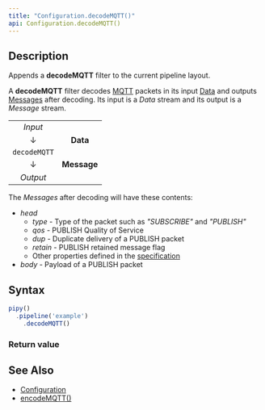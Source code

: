 ```yaml
---
title: "Configuration.decodeMQTT()"
api: Configuration.decodeMQTT()
---
```


## Description

Appends a **decodeMQTT** filter to the current pipeline layout.

A **decodeMQTT** filter decodes [MQTT](https://mqtt.org/) packets in its input [Data](/reference/api/Data) and outputs [Messages](/reference/api/Message) after decoding. Its input is a _Data_ stream and its output is a _Message_ stream.

|              |             |
|:------------:|:-----------:|
| _Input_      |             |
| ↓            | **Data**    |
| `decodeMQTT` |             |
| ↓            | **Message** |
| _Output_     |             |

The _Messages_ after decoding will have these contents:

* _head_
  - _type_ - Type of the packet such as _"SUBSCRIBE"_ and _"PUBLISH"_
  - _qos_ - PUBLISH Quality of Service
  - _dup_ - Duplicate delivery of a PUBLISH packet
  - _retain_ - PUBLISH retained message flag
  - Other properties defined in the [specification](https://docs.oasis-open.org/mqtt/mqtt/v5.0/os/mqtt-v5.0-os.html#_Toc3901027)
* _body_ - Payload of a PUBLISH packet

## Syntax

``` js
pipy()
  .pipeline('example')
    .decodeMQTT()
```

### Return value

<ReturnValue/>

## See Also

* [Configuration](/reference/api/Configuration)
* [encodeMQTT()](/reference/api/Configuration/encodeMQTT)
